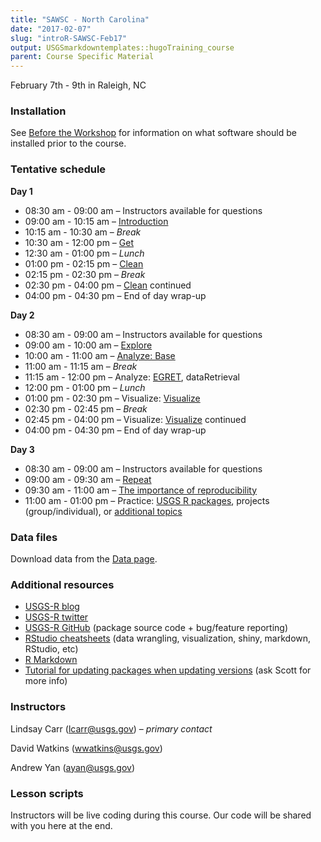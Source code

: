 ```yaml
---
title: "SAWSC - North Carolina"
date: "2017-02-07"
slug: "introR-SAWSC-Feb17"
output: USGSmarkdowntemplates::hugoTraining_course
parent: Course Specific Material
---
```

February 7th - 9th in Raleigh, NC

### Installation

See [Before the Workshop](/intro-curriculum/Before) for information on what software should be installed prior to the course.

### Tentative schedule

**Day 1**

-   08:30 am - 09:00 am -- Instructors available for questions
-   09:00 am - 10:15 am -- [Introduction](/intro-curriculum/Introduction)
-   10:15 am - 10:30 am -- *Break*
-   10:30 am - 12:00 pm -- [Get](/intro-curriculum/Get)
-   12:30 am - 01:00 pm -- *Lunch*
-   01:00 pm - 02:15 pm -- [Clean](/intro-curriculum/Clean)
-   02:15 pm - 02:30 pm -- *Break*
-   02:30 pm - 04:00 pm -- [Clean](/intro-curriculum/Clean) continued
-   04:00 pm - 04:30 pm -- End of day wrap-up

**Day 2**

-   08:30 am - 09:00 am -- Instructors available for questions
-   09:00 am - 10:00 am -- [Explore](/intro-curriculum/Explore)
-   10:00 am - 11:00 am -- [Analyze: Base](/intro-curriculum/Analyze)
-   11:00 am - 11:15 am -- *Break*
-   11:15 am - 12:00 pm -- Analyze: [EGRET](https://cran.r-project.org/web/packages/EGRET/EGRET.pdf), dataRetrieval 
-   12:00 pm - 01:00 pm -- *Lunch*
-   01:00 pm - 02:30 pm -- Visualize: [Visualize](/intro-curriculum/Visualize/)
-   02:30 pm - 02:45 pm -- *Break*
-   02:45 pm - 04:00 pm -- Visualize: [Visualize](/intro-curriculum/Visualize/) continued
-   04:00 pm - 04:30 pm -- End of day wrap-up

**Day 3**

-   08:30 am - 09:00 am -- Instructors available for questions
-   09:00 am - 09:30 am -- [Repeat](/intro-curriculum/Reproduce/)
-   09:30 am - 11:00 am -- [The importance of reproducibility](https://owi.usgs.gov/blog/Reproducibility)
-   11:00 am - 01:00 pm -- Practice: [USGS R packages](/intro-curriculum/USGS/), projects (group/individual), or [additional topics](/intro-curriculum/Additional/)

### Data files

Download data from the [Data page](/intro-curriculum/data/).

### Additional resources

-   [USGS-R blog](https://owi.usgs.gov/blog/tags/r)
-   [USGS-R twitter](https://twitter.com/USGS_R)
-   [USGS-R GitHub](https://github.com/USGS-R) (package source code + bug/feature reporting)
-   [RStudio cheatsheets](https://www.rstudio.com/resources/cheatsheets/) (data wrangling, visualization, shiny, markdown, RStudio, etc)
-   [R Markdown](http://rmarkdown.rstudio.com/lesson-1.html)
-   [Tutorial for updating packages when updating versions](https://www.datascienceriot.com/how-to-upgrade-r-without-losing-your-packages/kris/) (ask Scott for more info)

### Instructors

Lindsay Carr (<lcarr@usgs.gov>) -- *primary contact*

David Watkins (<wwatkins@usgs.gov>)

Andrew Yan (<ayan@usgs.gov>)

### Lesson scripts

Instructors will be live coding during this course. Our code will be shared with you here at the end.